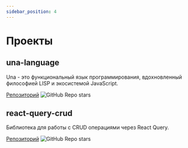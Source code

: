 ```yaml
---
sidebar_position: 4
---
```


# Проекты

## una-language

Una - это функциональный язык программирования, вдохновленный философией LISP и экосистемой JavaScript.

[Репозиторий](https://github.com/una-language/una-language) ![GitHub Repo stars](https://img.shields.io/github/stars/una-language/una-language)

## react-query-crud

Библиотека для работы с CRUD операциями через React Query.

[Репозиторий](https://github.com/sergeyshpadyrev/react-query-crud) ![GitHub Repo stars](https://img.shields.io/github/stars/sergeyshpadyrev/react-query-crud)
